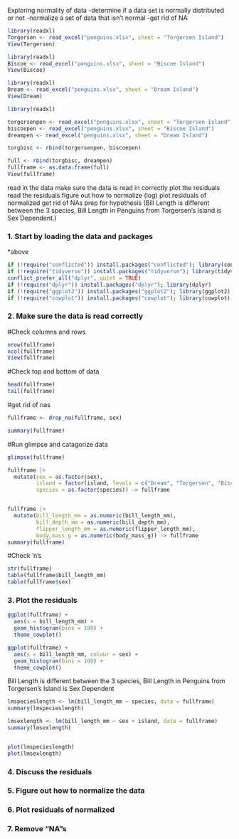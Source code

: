 Exploring normality of data
-determine if a data set is normally distributed or not
-normalize a set of data that isn't normal
-get rid of NA


```r
library(readxl)
Torgersen <- read_excel("penguins.xlsx", sheet = "Torgersen Island")
View(Torgersen)
```


```r
library(readxl)
Biscoe <- read_excel("penguins.xlsx", sheet = "Biscoe Island")
View(Biscoe)
```

```r
library(readxl)
Dream <- read_excel("penguins.xlsx", sheet = "Dream Island")
View(Dream)
```


```r
library(readxl)

torgersenpen <- read_excel("penguins.xlsx", sheet = "Torgersen Island")
biscoepen <- read_excel("penguins.xlsx", sheet = "Biscoe Island")
dreampen <- read_excel("penguins.xlsx", sheet = "Dream Island")

torgbisc <- rbind(torgersenpen, biscoepen)

full <- rbind(torgbisc, dreampen)
fullframe <- as.data.frame(full)
View(fullframe)
```

read in the data
make sure the data is read in correctly
plot the residuals
read the residuals
figure out how to normalize (log)
plot residuals of normalized
get rid of NAs
prep for hypothesis (Bill Length is different between the 3 species, Bill Length in Penguins from Torgersen's Island is Sex Dependent.)


### 1. Start by loading the data and packages

*above
```r
if (!require("conflicted")) install.packages("conflicted"); library(conflicted) # For dealing with conflicts
if (!require("tidyverse")) install.packages("tidyverse"); library(tidyverse) # For everything
conflict_prefer_all("dplyr", quiet = TRUE)
if (!require("dplyr")) install.packages("dplyr"); library(dplyr)
if (!require("ggplot2")) install.packages("ggplot2"); library(ggplot2)
if (!require("cowplot")) install.packages("cowplot"); library(cowplot)
```


### 2. Make sure the data is read correctly

#Check columns and rows
```r
nrow(fullframe)
ncol(fullframe)
View(fullframe)
```

#Check top and bottom of data
```r
head(fullframe)
tail(fullframe)
```

#get rid of nas
```r

fullframe <- drop_na(fullframe, sex)

summary(fullframe)

```


#Run glimpse and catagorize data
```r
glimpse(fullframe)

fullframe |> 
  mutate(sex = as.factor(sex),
         island = factor(island, levels = c("Dream", "Torgersen", "Biscoe")),
         species = as.factor(species)) -> fullframe


fullframe |>
  mutate(bill_length_mm = as.numeric(bill_length_mm),
         bill_depth_mm = as.numeric(bill_depth_mm),
         flipper_length_mm = as.numeric(flipper_length_mm),
         body_mass_g = as.numeric(body_mass_g)) -> fullframe
summary(fullframe)
```

#Check 'n's
```r
str(fullframe)
table(fullframe$bill_length_mm)
table(fullframe$sex)
```

### 3. Plot the residuals

```r
ggplot(fullframe) +
  aes(x = bill_length_mm) +
  geom_histogram(bins = 100) +
  theme_cowplot()

ggplot(fullframe) +
  aes(x = bill_length_mm, colour = sex) +
  geom_histogram(bins = 100) +
  theme_cowplot()

```
Bill Length is different between the 3 species, Bill Length in Penguins from Torgersen's Island is Sex Dependent
```r
lmspecieslength <- lm(bill_length_mm ~ species, data = fullframe)
summary(lmspecieslength)

lmsexlength <- lm(bill_length_mm ~ sex + island, data = fullframe)
summary(lmsexlength)


plot(lmspecieslength)
plot(lmsexlength)
```


### 4. Discuss the residuals

### 5. Figure out how to normalize the data

### 6. Plot residuals of normalized

### 7. Remove "NA"s

